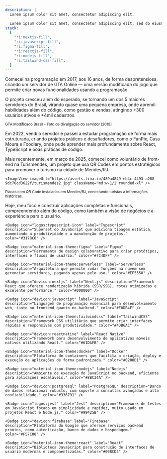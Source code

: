 ```yaml
---
description: |
  Lorem ipsum dolor sit amet, consectetur adipiscing elit.

  Lorem ipsum dolor sit amet, consectetur adipiscing elit, sed do eiusmod tempor incididunt ut labore et dolore magna aliqua. Ut enim ad minim veniam, quis nostrud exercitation ullamco laboris nisi ut aliquip ex ea commodo consequat. Duis aute irure dolor in reprehenderit in voluptate velit esse cillum.
stack:
  [
    "ri:nextjs-fill",
    "ri:javascript-fill",
    "ri:figma-fill",
    "ri:reactjs-fill",
    "ri:nodejs-fill",
    "ri:tailwind-css-fill",
  ]
---
```


Comecei na programação em 2017, aos 16 anos, de forma despretensiosa, criando
um servidor de GTA Online — uma versão modificada do jogo que permite criar
novas funcionalidades usando a programação.

O projeto cresceu além do esperado, se tornando um dos 5 maiores servidores
do Brasil, virando quase uma pequena empresa, onde aprendi habilidades além do código,
como gestão e vendas, atingindo +300 usuários ativos e +4mil cadastros.

<div className="animation-blur space-y-2">
  <ImageView imageUrl="https://assets.tina.io/489a4849-eb4c-4493-a288-9dc76cd3622f/gmb.jpg" className="rounded-xl" />

  <small className="text-xs text-right">
    GTA Modificado Brasil - Foto de divulgação do servidor (2018)
  </small>
</div>

Em 2022, vendi o servidor e passei a estudar programação de forma mais
estruturada, criando projetos práticos e desafiadores, como o FanPix, Casa
Moura e Foodiary, onde pude aprender mais profundamente sobre React,
TypeScript e boas práticas de código.

Mais recentemente, em março de 2025, comecei como voluntário de front-end na
Turismendes, um projeto que usa QR Codes em pontos estratégicos para promover o
turismo na cidade de Mendes/RJ.

<div className="animation-blur">
  <div className="flex gap-4 mb-2 flex-col md:flex-row">
    <ImageView imageUrl="https://assets.tina.io/489a4849-eb4c-4493-a288-9dc76cd3622f/turismendes1.jpg" className="md:w-1/2 rounded-xl" />

    <ImageView imageUrl="https://assets.tina.io/489a4849-eb4c-4493-a288-9dc76cd3622f/turismendes2.jpg" className="md:w-1/2 rounded-xl" />

  </div>

  <small className="text-xs text-right">
    Placas com QR Code instaladas em Mendes/RJ, conectando turistas a
    informações históricas.
  </small>
</div>

Hoje, meu foco é construir aplicações completas e funcionais, compreendendo
além do código, como também a visão de negócios e a experiência para o
usuário.

<div>
  <Title>TECNOLOGIAS QUE USO</Title>

  <div className="flex justify-center flex-wrap gap-3">
    <Badge icon="cib:amazon-aws" iconWidth={20} iconHeight={20} label="Amazon Web Services" description="Plataforma de serviços em nuvem para hospedar, escalar e gerenciar aplicações de forma segura e confiável." color="#FF9900" />

    <Badge icon="logos:typescript-icon" label="Typescript" description="Superset do JavaScript que adiciona tipagem estática, aumentando a produtividade e a manutenção de projetos." color="#3178C6" />

    <Badge icon="material-icon-theme:figma" label="Figma" description="Ferramenta de design colaborativo para criar protótipos, interfaces e fluxos de usuário." color="#7C4DFF" />

    <Badge icon="material-icon-theme:serverless" label="Serverless" description="Arquitetura que permite rodar funções na nuvem sem gerenciar servidores, pagando apenas pelo uso." color="#EF5350" />

    <Badge icon="devicon:nextjs" label="Next.js" description="Framework React que oferece renderização híbrida (SSR/SSG), rotas otimizadas e excelente performance." color="#000000" />

    <Badge icon="devicon:javascript" label="JavaScript" description="Linguagem de programação essencial para desenvolvimento web, tanto no frontend quanto no backend." color="#F0DB4F" />

    <Badge icon="material-icon-theme:tailwindcss" label="TailwindCSS" description="Framework CSS utilitário que permite criar interfaces rápidas e responsivas com produtividade." color="#4DB6AC" />

    <Badge icon="devicon:reactnative" label="React Native" description="Framework para desenvolvimento de aplicativos móveis nativos utilizando React." color="#61DAFB" />

    <Badge icon="material-icon-theme:docker" label="Docker" description="Plataforma de containers que facilita a criação, deploy e execução de aplicações de forma padronizada." color="#0288D1" />

    <Badge icon="material-icon-theme:nodejs" label="Nodejs" description="Ambiente de execução do JavaScript no backend, eficiente para aplicações escaláveis." color="#8BC34A" />

    <Badge icon="devicon:postgresql" label="PostgreSQL" description="Banco de dados relacional robusto, com suporte a consultas avançadas e alta confiabilidade." color="#336791" />

    <Badge icon="logos:jest" label="Jest" description="Framework de testes em JavaScript focado em simplicidade e rapidez, muito usado em projetos React e Node.js." color="#99425B" />

    <Badge icon="devicon:firebase" label="Firebase" description="Plataforma do Google que oferece serviços backend prontos, como autenticação, banco de dados e hospedagem." color="#F57C00" />

    <Badge icon="material-icon-theme:react" label="React" description="Biblioteca JavaScript para construção de interfaces de usuário modernas e componentizadas." color="#00BCD4" />

  </div>
</div>
